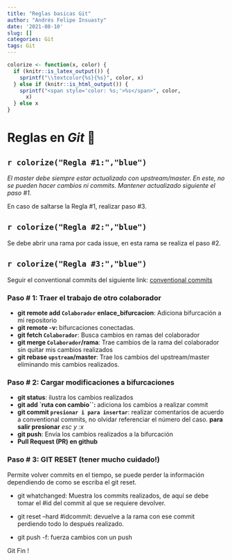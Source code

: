 ```yaml
---
title: "Reglas basicas Git"
author: "Andrés Felipe Insuasty"
date: '2021-08-10'
slug: []
categories: Git
tags: Git
---
```


```r

colorize <- function(x, color) {
  if (knitr::is_latex_output()) {
    sprintf("\\textcolor{%s}{%s}", color, x)
  } else if (knitr::is_html_output()) {
    sprintf("<span style='color: %s;'>%s</span>", color, 
      x)
  } else x
}

```

# Reglas en  *Git* 🎯
## `r colorize("Regla #1:","blue")`

*El master debe siempre estar actualizado con upstream/master. En este, no se pueden hacer cambios ni commits. Mantener actualizado siguiente el paso #1.*

En caso de saltarse la Regla #1, realizar paso #3.

## `r colorize("Regla #2:","blue")`

Se debe abrir una rama por cada issue, en esta rama se realiza el paso \#2.

## `r colorize("Regla #3:","blue")`
Seguir el conventional commits del siguiente link:
[conventional commits](https://www.conventionalcommits.org/en/v1.0.0/)

### Paso # 1: Traer el trabajo de otro colaborador

  - **git remote add `Colaborador` enlace_bifurcacion**: Adiciona bifurcación a mi repositorio
  - **git remote -v: ** bifurcaciones conectadas.
  - **git fetch `Colaborador`**: Busca cambios en ramas del colaborador 
  - **git merge `Colaborador`/rama**:  Trae cambios de la rama del colaborador sin quitar mis cambios realizados
  - **git rebase `upstream`/master**: Trae los cambios del upstream/master eliminando mis cambios realizados.
  
### Paso # 2: Cargar modificaciones a bifurcaciones

  - **git status**: ilustra los cambios realizados
  - **git add `ruta con cambio``: ** adiciona los cambios a realizar commit
  - **git commit `presionar i para insertar`**: realizar comentarios de acuerdo a conventional commits,
  no olvidar referenciar el número del caso. **para salir presionar** *esc y :x*
  - **git push**:  Envía los cambios realizados a la bifurcación
  - **Pull Request (PR) en github**
  
### Paso # 3: GIT RESET (tener mucho cuidado!)

Permite volver commits en el tiempo, se puede perder la información dependiendo de como se escriba el git reset.

  - git whatchanged: Muestra los commits realizados, de aquí se debe tomar el #id del commit al que se requiere devolver.

  - git reset –hard #idcommit: devuelve a la rama con ese commit perdiendo todo lo después realizado.

  - git push -f: fuerza cambios con un push

  
Git Fin !  